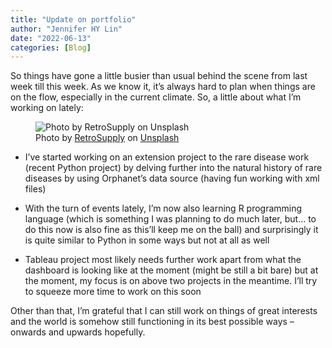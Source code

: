 ```yaml
---
title: "Update on portfolio"
author: "Jennifer HY Lin"
date: "2022-06-13"
categories: [Blog]
---
```


So things have gone a little busier than usual behind the scene from last week till this week. As we know it, it's always hard to plan when things are on the flow, especially in the current climate. So, a little about what I'm working on lately:

![Photo by <a href="https://unsplash.com/@retrosupply?utm_source=unsplash&utm_medium=referral&utm_content=creditCopyText">RetroSupply</a> on <a href="https://unsplash.com/s/photos/portfolio?utm_source=unsplash&utm_medium=referral&utm_content=creditCopyText">Unsplash</a>](PortfolioPic.jpg)

-   I've started working on an extension project to the rare disease work (recent Python project) by delving further into the natural history of rare diseases by using Orphanet's data source (having fun working with xml files)

-   With the turn of events lately, I'm now also learning R programming language (which is something I was planning to do much later, but... to do this now is also fine as this'll keep me on the ball) and surprisingly it is quite similar to Python in some ways but not at all as well

-   Tableau project most likely needs further work apart from what the dashboard is looking like at the moment (might be still a bit bare) but at the moment, my focus is on above two projects in the meantime. I'll try to squeeze more time to work on this soon

Other than that, I'm grateful that I can still work on things of great interests and the world is somehow still functioning in its best possible ways -- onwards and upwards hopefully.
